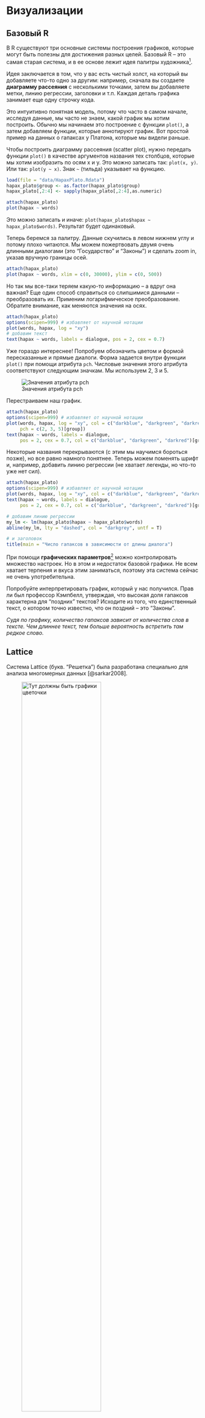 # Визуализации

## Базовый R

В R существуют три основные системы построения графиков, которые могут быть полезны для достижения разных целей. Базовый R -- это самая старая система, и в ее основе лежит идея палитры художника[^02-plot-1].

[^02-plot-1]: <https://youtu.be/a4mvbyNGdBA>

Идея заключается в том, что у вас есть чистый холст, на который вы добавляете что-то одно за другим: например, сначала вы создаете **диаграмму рассеяния** с несколькими точками, затем вы добавляете метки, линию регрессии, заголовки и т.п. Каждая деталь графика занимает еще одну строчку кода.

Это интуитивно понятная модель, потому что часто в самом начале, исследуя данные, мы часто не знаем, какой график мы хотим построить. Обычно мы начинаем это построение с функции `plot()`, а затем добавляем функции, которые аннотируют график. Вот простой пример на данных о гапаксах у Платона, которые мы видели раньше.

Чтобы построить диаграмму рассеяния (scatter plot), нужно передать функции `plot()` в качестве аргументов названия тех столбцов, которые мы хотим изобразить по осям x и y. Это можно записать так: `plot(x, y)`. Или так: `plot(y ~ x)`. Знак `~` (тильда) указывает на функцию.

```r
load(file = "data/HapaxPlato.Rdata")
hapax_plato$group <- as.factor(hapax_plato$group)
hapax_plato[,2:4] <- sapply(hapax_plato[,2:4],as.numeric)
```

```r
attach(hapax_plato)
plot(hapax ~ words)
```

Это можно записать и иначе: `plot(hapax_plato$hapax ~ hapax_plato$words)`. Результат будет одинаковый.

Теперь беремся за палитру. Данные скучились в левом нижнем углу и потому плохо читаются. Мы можем пожертвовать двумя очень длинными диалогами (это "Государство" и "Законы") и сделать zoom in, указав вручную границы осей.

```r
attach(hapax_plato) 
plot(hapax ~ words, xlim = c(0, 30000), ylim = c(0, 500))  
```

Но так мы все-таки теряем какую-то информацию -- а вдруг она важная? Еще один способ справиться со слипшимися данными -- преобразовать их. Применим логарифмическое преобразование. Обратите внимание, как меняются значения на осях.

```r
attach(hapax_plato)
options(scipen=999) # избавляет от научной нотации
plot(words, hapax, log = "xy")  
# добавим текст
text(hapax ~ words, labels = dialogue, pos = 2, cex = 0.7)
```

Уже гораздо интереснее! Попробуем обозначить цветом и формой пересказанные и прямые диалоги. Форма задается внутри функции `plot()` при помощи атрибута `pch`. Числовые значения этого атрибута соответствуют следующим значкам. Мы используем 2, 3 и 5.

![Значения атрибута pch](https://d33wubrfki0l68.cloudfront.net/cc94c11128cb951a9fd833667d7c8e726cde8448/b3728/visualize_files/figure-html/shapes-1.png)

Перестраиваем наш график.

```r
attach(hapax_plato)
options(scipen=999) # избавляет от научной нотации
plot(words, hapax, log = "xy", col = c("darkblue", "darkgreen", "darkred")[group], 
     pch = c(2, 3, 5)[group])
text(hapax ~ words, labels = dialogue, 
     pos = 2, cex = 0.7, col = c("darkblue", "darkgreen", "darkred")[group])
```

Некоторые названия перекрываютcя (с этим мы научимся бороться позже), но все равно намного понятнее. Теперь можем поменять шрифт и, например, добавить линию регрессии (не хватает легенды, но что-то уже нет сил).

```r
attach(hapax_plato)
options(scipen=999) # избавляет от научной нотации
plot(words, hapax, log = "xy", col = c("darkblue", "darkgreen", "darkred")[group], pch = c(2, 3, 5)[group], family = "serif")
text(hapax ~ words, labels = dialogue, 
     pos = 2, cex = 0.7, col = c("darkblue", "darkgreen", "darkred")[group], family = "serif")

# добавим линию регрессии
my_lm <- lm(hapax_plato$hapax ~ hapax_plato$words)
abline(my_lm, lty = "dashed", col = "darkgrey", untf = T)

# и заголовок
title(main = "Число гапаксов в зависимости от длины диалога")
```

При помощи **графических параметров**[^02-plot-2] можно контролировать множество настроек. Но в этом и недостаток базовой графики. Не всем хватает терпения и вкуса этим заниматься, поэтому эта система сейчас не очень употребительна.

[^02-plot-2]: <https://www.rdocumentation.org/packages/graphics/versions/3.6.2/topics/par>

Попробуйте интерпретировать график, который у нас получился. Прав ли был профессор Кэмпбелл, утверждая, что высокая доля гапаксов характерна для "поздних" текстов? Исходите из того, что единственный текст, о котором точно известно, что он поздний -- это "Законы".

[*Судя по графику, количество гапаксов зависит от количества слов в тексте. Чем длиннее текст, тем больше вероятность встретить там редкое слово.*]{.spoiler}

## Lattice

Система Lattice (букв. "Решетка") была разработана специально для анализа многомерных данных [@sarkar2008].

![Тут должны быть ~~графики~~ цветочки](https://t3.ftcdn.net/jpg/01/14/40/18/360_F_114401812_cxTjhkdRZfTxBGBPZGxr6D6V5HXwdwP5.jpg){ width=70% }

Например, мы сравниваем точность классификации текстов в зависимости от длины отрывка и количества слов-предикторов. Это уже три переменные (длина -- количество слов -- точность). Система решеток, или панелей, позволяет представить такие многомерные данные. 

![Многомерно нет слов!](https://github.com/locusclassicus/GreekDelta/blob/master/Plots/RplotAccuracyUnicode.png?raw=true){ width=60% }

В базовом R это тоже можно сделать, изменив графические параметры:

```r
par(mfrow = c(1,2)) # вот тут указываем число рядов и столбцов
plot(hapax_plato$hapax ~ hapax_plato$words)
plot(hapax_plato$ratio ~ hapax_plato$group)
```

Но видно, что пространство при этом расходуется неэффективно. Кроме того, к таким графикам сложно создавать заголовки и подзаголовки, подбирать подписи и т.п. Все эти задачи решает Lattice.

Идея этой системы в том, что каждый график строится с помощью одного вызова функции. При этом необходимо сразу указать большое количество информации, чтобы у фунцкии было достаточно данных для построения графика.

```r
library(lattice)
attach(hapax_plato)

# после вертикальной черты указана переменная, которая используется для группировки данных; в нашем случае номер группы (по Кэмпбеллу)

xyplot(hapax ~ words | group, data = hapax_plato,
       scales=list(x=list(log=10))) # трансформация по одной оси
```

Недостаток Lattice, однако, в том, что бывает сложно аннотировать отдельные панели, а также приходится сразу задавать весь график в одном вызове функции. Это не всегда удобно. После создания графика уже ничего нельзя добавить или убавить.

## Ggplot2

Но настоящая графическая сила R -- это пакет ggplot2. В его основе лежит идея "грамматики графических элементов" Лиланда Уилкинсона [@мастицкий2017], и он позволяет объединить достоинства базовой графики R и Lattice. С одной стороны, вы можете постепенно достраивать график, добавляя элемент за элементом; с другой стороны, множество параметров подбираются автоматически, как в Lattice.

### Быстрое решение: qplot()

Настройки по умолчанию хорошо видно на графике ниже; их легко перенастроить.

```r
library(ggplot2) # загружается сразу с tidyverse
options(scipen = 999)
qplot(words, hapax, data = hapax_plato, log = "xy")
```

Функция `qplot()` -- это быстрое решение для задач визуализации.

::: infobox
В современных версиях ggplot использование функции `qplot()` не рекомендуется (deprecated), чтобы побудить пользователей изучать `ggplot()` как более совершенный инструмент. 
:::

В данном случае мы построили диаграмму рассеяния, используя логарифмическую трансформацию по двум осям. Можно также выделить цветом различные типы диалогов, изменить размер точек, их прозначность и т.п.

```r
qplot(words, hapax, data = hapax_plato, log = "xy", col = group, size = 1.5) + theme(legend.position = "none")
```

**Диаграмма размаха** (о ней подробнее можно посмотреть [здесь](https://vk.com/video_ext.php?oid=-211800158&id=456239229&hash=7e1bc800e53df22c&hd=2)) удобна в тех случаях, когда необходимо представить обобщенную статистическую информацию о распределении значений количественной переменной в разных группах.

```r
attach(hapax_plato)
qplot(group, ratio, data = hapax_plato, geom = "boxplot", color = group)
```

Диаграмму размаха можно совместить с **одномерной диаграммой рассеяния**.

```r
qplot(group, ratio, data = hapax_plato, geom = c("boxplot", "jitter"), color = group) # вместо color можно использовать shape, который отвечает за форму элементов
```

### Слой за слоем: ggplot()

Для более детальной настройки графика рекомендууется использовать функцию `ggplot()`, которая имеет два основных аргумента: `data` и `aes` (англ. *aesthetics*); последняя присваивает эстетические атрибуты геометрическим объектам, которые используются на графике. Эти объекты могут слоями накладываться друг на друга [@wickham2016].

Посмотрим, как это работает, на примере, **столбиковой диаграммы**. Такая диаграмма позволяет представить распределение как количественных, так и качественных переменных. Для примера возьмем датасет `diorisis_meta`, который хранит данные о древнегреческих текстах, доступных в репозитории Diorisis[^02-plot-3].

[^02-plot-3]: <https://figshare.com/articles/dataset/The_Diorisis_Ancient_Greek_Corpus/6187256>

```r
load("./data/DiorisisMeta.Rdata")
head(diorisis_meta)
```

Столбиковая диаграмма позволяет увидеть, тексты каких жанров чаще всего встречаются в этом корпусе.

```r
library(tidyverse)
diorisis_meta %>%
  group_by(genre) %>% 
  count() %>% 
  ggplot(aes(reorder(genre, n), n, fill = genre)) + 
  geom_bar(stat = "identity") + 
  coord_flip()
```

**Точечная диаграмма**, или dotplot, подходит для тех случаев, когда мы исследуем распределение наблюдений для разных групп данных, причем наблюдений не очень много. Например, мы можем отразить распределение текстов в корпусе по годам. Категориальную переменную (например, жанр) можно дополнительно закодировать цветом  ([зд. подробнее о том, что можно увидеть на этом графике](https://t.me/antibarbari/109)).

```r
diorisis_meta %>% ggplot(aes(date, fill = factor(genre))) + 
  geom_dotplot(binwidth = 10, stackdir = "centerwhole", binpositions = "all") +  
  scale_y_continuous(NULL, breaks = NULL) + 
  scale_x_continuous(breaks = scales::pretty_breaks(n = 10))
```

Различные группы данных можно выделять не только цветом и формой, но и помещать каждую в свое окошко (facet). Попробуем выяснить: сколько поджанров в каждом жанре?

```r
diorisis_meta %>% 
  group_by(genre, subgenre) %>% 
  count %>%
  filter(genre %in% c("Poetry", "Technical")) %>% 
  ggplot(aes(reorder(subgenre, n), n, fill = subgenre)) + 
  geom_col(show.legend = F) +
  facet_wrap(~genre, scales = "free") + # вот здесь задаем  группы
  coord_flip()
```

Подробнее с разными видами графиков мы познакомимся дальше, но напоследок о том, как сделать так, чтобы текстовые подписи не наезжали друг на друга.

```r
library(ggrepel)
hapax_plato %>% ggplot(aes(words, hapax, col = group)) +
  geom_point(size = 1.2, alpha = 0.7, show.legend = F) +
  geom_label_repel(label = dialogue) +
  scale_x_log10() +
  scale_y_log10() +
  theme_bw()
```

Ай, красота.

## Экспорт графиков из среды R

Способы:

-   реализованные в R драйверы стандартных графических устройств;
-   функция `ggsave()`
-   меню программы RStudio.

```r
# код сохранит pdf в рабочую директорию 
pdf(file = "Diorisis.pdf")
diorisis_meta %>% 
  group_by(genre, subgenre) %>% 
  count %>%
  filter(genre %in% c("Poetry", "Technical")) %>% 
  ggplot(aes(reorder(subgenre, n), n, fill = subgenre)) + 
  geom_col(show.legend = F) +
  facet_wrap(~genre, scales = "free") +
  coord_flip()
dev.off()

# еще один способ сохранить последний график
ggsave(
  filename = "Diorisis.png",
  plot = last_plot(),
  device = "png",
  scale = 1,
  width = NA,
  height = 500,
  units = "px",
  dpi = 300
)
```
